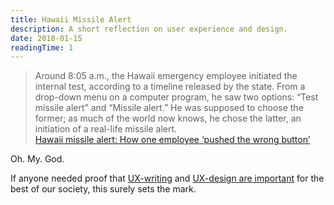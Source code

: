 ```yaml
---
title: Hawaii Missile Alert
description: A short reflection on user experience and design.
date: 2018-01-15
readingTime: 1
---
```


>Around 8:05 a.m., the Hawaii emergency employee initiated the internal test, according to a timeline released by the state. From a drop-down menu on a computer program, he saw two options: “Test missile alert” and “Missile alert.” He was supposed to choose the former; as much of the world now knows, he chose the latter, an initiation of a real-life missile alert.<br />
[Hawaii missile alert: How one employee ‘pushed the wrong button’](https://www.washingtonpost.com/news/post-nation/wp/2018/01/14/hawaii-missile-alert-how-one-employee-pushed-the-wrong-button-and-caused-a-wave-of-panic/?utm_term=.be58ed5765d0)

Oh. My. God. 

If anyone needed proof that [UX-writing](https://antonsten.com/designers-write/) and [UX-design are important](https://antonsten.com/why-user-experiences-matter/) for the best of our society, this surely sets the mark.